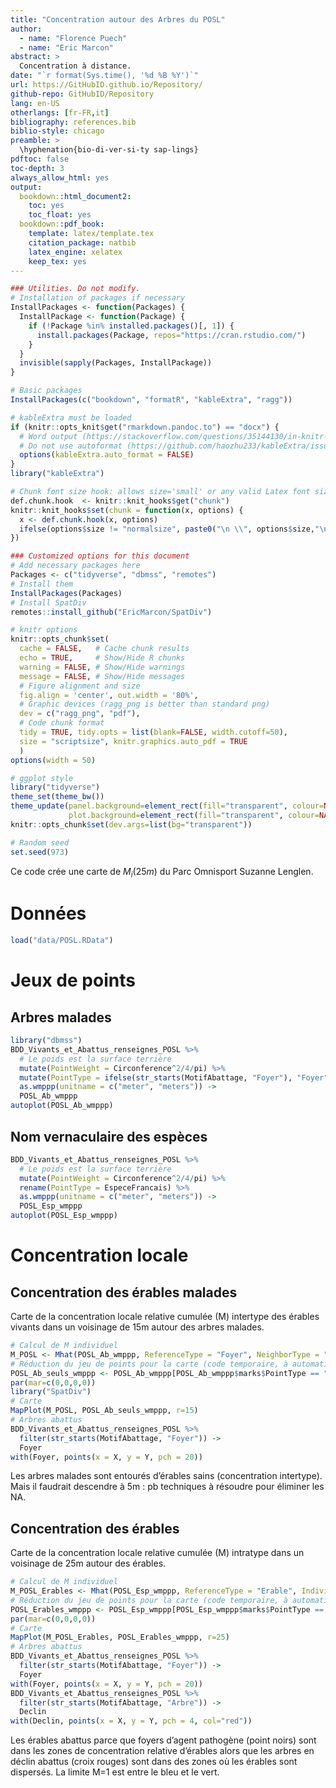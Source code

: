 ```yaml
---
title: "Concentration autour des Arbres du POSL"
author:
  - name: "Florence Puech"
  - name: "Eric Marcon"
abstract: >
  Concentration à distance.
date: "`r format(Sys.time(), '%d %B %Y')`"
url: https://GitHubID.github.io/Repository/
github-repo: GitHubID/Repository
lang: en-US
otherlangs: [fr-FR,it]
bibliography: references.bib
biblio-style: chicago
preamble: >
  \hyphenation{bio-di-ver-si-ty sap-lings}
pdftoc: false
toc-depth: 3
always_allow_html: yes
output:
  bookdown::html_document2:
    toc: yes
    toc_float: yes
  bookdown::pdf_book:
    template: latex/template.tex
    citation_package: natbib
    latex_engine: xelatex
    keep_tex: yes
---
```


```r
### Utilities. Do not modify.
# Installation of packages if necessary
InstallPackages <- function(Packages) {
  InstallPackage <- function(Package) {
    if (!Package %in% installed.packages()[, 1]) {
      install.packages(Package, repos="https://cran.rstudio.com/")
    }
  }
  invisible(sapply(Packages, InstallPackage))
}

# Basic packages
InstallPackages(c("bookdown", "formatR", "kableExtra", "ragg"))

# kableExtra must be loaded 
if (knitr::opts_knit$get("rmarkdown.pandoc.to") == "docx") {
  # Word output (https://stackoverflow.com/questions/35144130/in-knitr-how-can-i-test-for-if-the-output-will-be-pdf-or-word)
  # Do not use autoformat (https://github.com/haozhu233/kableExtra/issues/308)
  options(kableExtra.auto_format = FALSE)
}
library("kableExtra")

# Chunk font size hook: allows size='small' or any valid Latex font size in chunk options
def.chunk.hook  <- knitr::knit_hooks$get("chunk")
knitr::knit_hooks$set(chunk = function(x, options) {
  x <- def.chunk.hook(x, options)
  ifelse(options$size != "normalsize", paste0("\n \\", options$size,"\n\n", x, "\n\n \\normalsize"), x)
})
```

```r
### Customized options for this document
# Add necessary packages here
Packages <- c("tidyverse", "dbmss", "remotes")
# Install them
InstallPackages(Packages)
# Install SpatDiv
remotes::install_github("EricMarcon/SpatDiv")

# knitr options
knitr::opts_chunk$set(
  cache = FALSE,   # Cache chunk results
  echo = TRUE,     # Show/Hide R chunks
  warning = FALSE, # Show/Hide warnings
  message = FALSE, # Show/Hide messages
  # Figure alignment and size
  fig.align = 'center', out.width = '80%',
  # Graphic devices (ragg_png is better than standard png)
  dev = c("ragg_png", "pdf"),
  # Code chunk format
  tidy = TRUE, tidy.opts = list(blank=FALSE, width.cutoff=50),
  size = "scriptsize", knitr.graphics.auto_pdf = TRUE
  )
options(width = 50)

# ggplot style
library("tidyverse")
theme_set(theme_bw())
theme_update(panel.background=element_rect(fill="transparent", colour=NA),
             plot.background=element_rect(fill="transparent", colour=NA))
knitr::opts_chunk$set(dev.args=list(bg="transparent"))

# Random seed
set.seed(973)
```

Ce code crée une carte de $M_i(25m)$ du Parc Omnisport Suzanne Lenglen.


# Données

```r
load("data/POSL.RData")
```

# Jeux de points

## Arbres malades

```r
library("dbmss")
BDD_Vivants_et_Abattus_renseignes_POSL %>% 
  # Le poids est la surface terrière
  mutate(PointWeight = Circonference^2/4/pi) %>% 
  mutate(PointType = ifelse(str_starts(MotifAbattage, "Foyer"), "Foyer", as.character(EspeceFrancais))) %>% 
  as.wmppp(unitname = c("meter", "meters")) -> 
  POSL_Ab_wmppp
autoplot(POSL_Ab_wmppp)
```

## Nom vernaculaire des espèces

```r
BDD_Vivants_et_Abattus_renseignes_POSL %>% 
  # Le poids est la surface terrière
  mutate(PointWeight = Circonference^2/4/pi) %>% 
  rename(PointType = EspeceFrancais) %>% 
  as.wmppp(unitname = c("meter", "meters")) -> 
  POSL_Esp_wmppp
autoplot(POSL_Esp_wmppp)
```


# Concentration locale

## Concentration des érables malades

Carte de la concentration locale relative cumulée (M) intertype des érables vivants dans un voisinage de 15m autour des arbres malades.

```r
# Calcul de M individuel
M_POSL <- Mhat(POSL_Ab_wmppp, ReferenceType = "Foyer", NeighborType = "Erable", Individual = TRUE)
# Réduction du jeu de points pour la carte (code temporaire, à automatiser)
POSL_Ab_seuls_wmppp <- POSL_Ab_wmppp[POSL_Ab_wmppp$marks$PointType == "Foyer"]
par(mar=c(0,0,0,0))
library("SpatDiv")
# Carte
MapPlot(M_POSL, POSL_Ab_seuls_wmppp, r=15)
# Arbres abattus
BDD_Vivants_et_Abattus_renseignes_POSL %>% 
  filter(str_starts(MotifAbattage, "Foyer")) -> 
  Foyer
with(Foyer, points(x = X, y = Y, pch = 20))
```

Les arbres malades sont entourés d'érables sains (concentration intertype). Mais il faudrait descendre à 5m : pb techniques à résoudre pour éliminer les NA.

## Concentration des érables

Carte de la concentration locale relative cumulée (M) intratype dans un voisinage de 25m autour des érables.

```r
# Calcul de M individuel
M_POSL_Erables <- Mhat(POSL_Esp_wmppp, ReferenceType = "Erable", Individual = TRUE)
# Réduction du jeu de points pour la carte (code temporaire, à automatiser)
POSL_Erables_wmppp <- POSL_Esp_wmppp[POSL_Esp_wmppp$marks$PointType == "Erable"]
par(mar=c(0,0,0,0))
# Carte
MapPlot(M_POSL_Erables, POSL_Erables_wmppp, r=25)
# Arbres abattus
BDD_Vivants_et_Abattus_renseignes_POSL %>% 
  filter(str_starts(MotifAbattage, "Foyer")) -> 
  Foyer
with(Foyer, points(x = X, y = Y, pch = 20))
BDD_Vivants_et_Abattus_renseignes_POSL %>% 
  filter(str_starts(MotifAbattage, "Arbre")) -> 
  Declin
with(Declin, points(x = X, y = Y, pch = 4, col="red"))
```

Les érables abattus parce que foyers d'agent pathogène (point noirs) sont dans les zones de concentration relative d'érables alors que les arbres en déclin abattus (croix rouges) sont dans des zones où les érables sont dispersés. La limite M=1 est entre le bleu et le vert.
